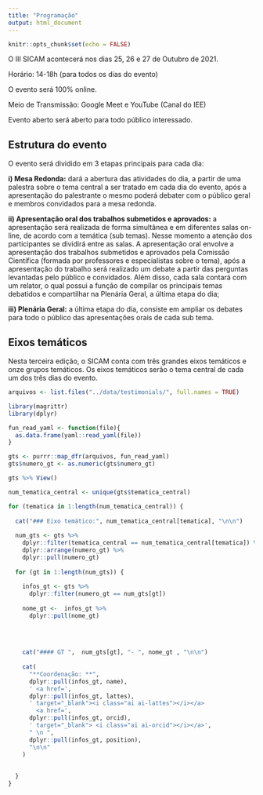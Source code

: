 ```yaml
---
title: "Programação"
output: html_document
---
```


```r
knitr::opts_chunk$set(echo = FALSE)
```

<link rel="stylesheet" href="https://cdn.jsdelivr.net/gh/jpswalsh/academicons@1/css/academicons.min.css">



O III SICAM acontecerá nos dias 25, 26 e 27 de Outubro de 2021.

Horário: 14-18h  (para todos os dias do evento)

O evento será 100% online.  

Meio de Transmissão:  Google Meet e YouTube (Canal do IEE)

Evento aberto será aberto para todo público interessado. 

## Estrutura do evento

O evento será dividido em 3 etapas principais para cada dia: 

**i) Mesa Redonda:** dará a abertura das atividades do dia,  a partir de uma  palestra sobre o tema central a ser tratado em cada dia do evento,  após a apresentação do palestrante o mesmo poderá debater com o público geral e membros convidados para a mesa redonda.  

**ii) Apresentação oral dos trabalhos submetidos e aprovados:** a apresentação será realizada de forma simultânea e em diferentes salas on-line, de acordo com a temática (sub temas).  Nesse momento a atenção dos participantes se dividirá entre as salas. A apresentação oral envolve a apresentação dos trabalhos submetidos e aprovados pela Comissão Científica (formada por professores e especialistas sobre o tema), após a apresentação do trabalho será realizado um debate  a partir das perguntas levantadas pelo público e convidados. Além disso, cada sala contará com um relator, o qual possui a função de compilar os principais temas debatidos e compartilhar na Plenária Geral, a última etapa do dia;

**iii) Plenária Geral:** a última etapa do dia,  consiste em ampliar os debates para todo o público das apresentações orais de cada sub tema. 

## Eixos temáticos

Nesta terceira edição, o SICAM conta com três grandes eixos temáticos e onze  grupos temáticos. Os eixos temáticos serão o tema central de cada um dos três dias do evento. 

```r
arquivos <- list.files("../data/testimonials/", full.names = TRUE)

library(magrittr)
library(dplyr)

fun_read_yaml <- function(file){
  as.data.frame(yaml::read_yaml(file))
}

gts <- purrr::map_dfr(arquivos, fun_read_yaml)
gts$numero_gt <- as.numeric(gts$numero_gt)

gts %>% View()

```

```r
num_tematica_central <- unique(gts$tematica_central)

for (tematica in 1:length(num_tematica_central)) {
  
  cat("### Eixo temático:", num_tematica_central[tematica], "\n\n")
  
  num_gts <- gts %>%
    dplyr::filter(tematica_central == num_tematica_central[tematica]) %>% 
    dplyr::arrange(numero_gt) %>% 
    dplyr::pull(numero_gt)
  
  for (gt in 1:length(num_gts)) {
    
    infos_gt <- gts %>%
      dplyr::filter(numero_gt == num_gts[gt]) 
   
    nome_gt <-  infos_gt %>%
      dplyr::pull(nome_gt)
    
    
 
    
    cat("#### GT ",  num_gts[gt], "- ", nome_gt , "\n\n")
    
    cat(
      "**Coordenação: **",
      dplyr::pull(infos_gt, name),
      ' <a href=',
      dplyr::pull(infos_gt, lattes),
      ' target="_blank"><i class="ai ai-lattes"></i></a>
        <a href=',
      dplyr::pull(infos_gt, orcid),
      ' target="_blank"> <i class="ai ai-orcid"></i></a>',
      " \n ",
      dplyr::pull(infos_gt, position),
      "\n\n"
    )
    
    
  }
}
```


